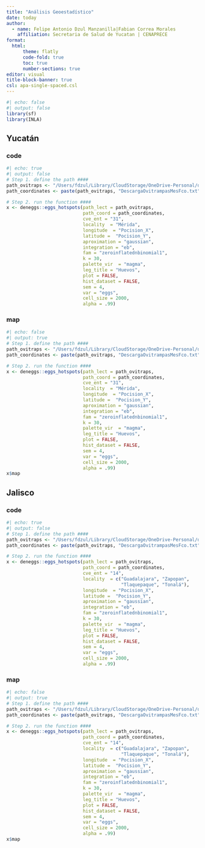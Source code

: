 ```yaml
---
title: "Análisis Geoestadístico"
date: today
author: 
  - name: Felipe Antonio Dzul Manzanilla|Fabian Correa Morales
    affiliation: Secretaria de Salud de Yucatan | CENAPRECE
format: 
  html:
      theme: flatly
      code-fold: true
      toc: true
      number-sections: true
editor: visual
title-block-banner: true
csl: apa-single-spaced.csl
---
```



```r
#| echo: false
#| output: false
library(sf)
library(INLA)
```



## Yucatán

::: panel-tabset
### code
```r
#| echo: true
#| output: false
# Step 1. define the path ####
path_ovitraps <- "/Users/fdzul/Library/CloudStorage/OneDrive-Personal/datasets/CENAPRECE/2024/31_yucatan"
path_coordinates <- paste(path_ovitraps, "DescargaOvitrampasMesFco.txt", sep = "/")

# Step 2. run the function #### 
x <- deneggs::eggs_hotspots(path_lect = path_ovitraps,
                            path_coord = path_coordinates,
                            cve_ent = "31",
                            locality  = "Mérida",
                            longitude  = "Pocision_X",
                            latitude =  "Pocision_Y",
                            aproximation = "gaussian",
                            integration = "eb",
                            fam = "zeroinflatednbinomial1",
                            k = 30,
                            palette_vir  = "magma",
                            leg_title = "Huevos",
                            plot = FALSE,
                            hist_dataset = FALSE,
                            sem = 4,
                            var = "eggs",
                            cell_size = 2000,
                            alpha = .99)
```
### map
```r
#| echo: false
#| output: true
# Step 1. define the path ####
path_ovitraps <- "/Users/fdzul/Library/CloudStorage/OneDrive-Personal/datasets/CENAPRECE/2024/31_yucatan"
path_coordinates <- paste(path_ovitraps, "DescargaOvitrampasMesFco.txt", sep = "/")

# Step 2. run the function #### 
x <- deneggs::eggs_hotspots(path_lect = path_ovitraps,
                            path_coord = path_coordinates,
                            cve_ent = "31",
                            locality  = "Mérida",
                            longitude  = "Pocision_X",
                            latitude =  "Pocision_Y",
                            aproximation = "gaussian",
                            integration = "eb",
                            fam = "zeroinflatednbinomial1",
                            k = 30,
                            palette_vir  = "magma",
                            leg_title = "Huevos",
                            plot = FALSE,
                            hist_dataset = FALSE,
                            sem = 4,
                            var = "eggs",
                            cell_size = 2000,
                            alpha = .99)
x$map

```
:::


## Jalisco

::: panel-tabset
### code
```r
#| echo: true
#| output: false
# Step 1. define the path ####
path_ovitraps <- "/Users/fdzul/Library/CloudStorage/OneDrive-Personal/datasets/CENAPRECE/2024/14_jalisco"
path_coordinates <- paste(path_ovitraps, "DescargaOvitrampasMesFco.txt", sep = "/")

# Step 2. run the function #### 
x <- deneggs::eggs_hotspots(path_lect = path_ovitraps,
                            path_coord = path_coordinates,
                            cve_ent = "14",
                            locality  = c("Guadalajara", "Zapopan",
                                          "Tlaquepaque", "Tonalá"),
                            longitude  = "Pocision_X",
                            latitude =  "Pocision_Y",
                            aproximation = "gaussian",
                            integration = "eb",
                            fam = "zeroinflatednbinomial1",
                            k = 30,
                            palette_vir  = "magma",
                            leg_title = "Huevos",
                            plot = FALSE,
                            hist_dataset = FALSE,
                            sem = 4,
                            var = "eggs",
                            cell_size = 2000,
                            alpha = .99)
```
### map
```r
#| echo: false
#| output: true
# Step 1. define the path ####
path_ovitraps <- "/Users/fdzul/Library/CloudStorage/OneDrive-Personal/datasets/CENAPRECE/2024/14_jalisco"
path_coordinates <- paste(path_ovitraps, "DescargaOvitrampasMesFco.txt", sep = "/")

# Step 2. run the function #### 
x <- deneggs::eggs_hotspots(path_lect = path_ovitraps,
                            path_coord = path_coordinates,
                            cve_ent = "14",
                            locality  = c("Guadalajara", "Zapopan",
                                          "Tlaquepaque", "Tonalá"),
                            longitude  = "Pocision_X",
                            latitude =  "Pocision_Y",
                            aproximation = "gaussian",
                            integration = "eb",
                            fam = "zeroinflatednbinomial1",
                            k = 30,
                            palette_vir  = "magma",
                            leg_title = "Huevos",
                            plot = FALSE,
                            hist_dataset = FALSE,
                            sem = 4,
                            var = "eggs",
                            cell_size = 2000,
                            alpha = .99)
x$map

```
:::





